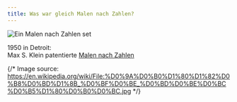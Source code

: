 ```yaml
---
title: Was war gleich Malen nach Zahlen?
---
```



<Image
  src={paintingByNumbers}
  alt="Ein Malen nach Zahlen set"
  style="max-width: 50%;"
/>

1950 in Detroit:  
Max S. Klein patentierte [Malen nach Zahlen](https://en.wikipedia.org/wiki/Paint_by_number)

{/* Image source: https://en.wikipedia.org/wiki/File:%D0%9A%D0%B0%D1%80%D1%82%D0%B8%D0%BD%D1%8B_%D0%BF%D0%BE_%D0%BD%D0%BE%D0%BC%D0%B5%D1%80%D0%B0%D0%BC.jpg */}
